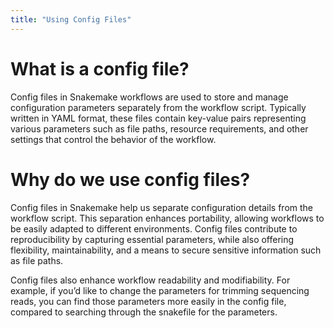 ```yaml
---
title: "Using Config Files"
---
```


# What is a config file?

Config files in Snakemake workflows are used to store and manage configuration parameters separately from the workflow script. Typically written in YAML format, these files contain key-value pairs representing various parameters such as file paths, resource requirements, and other settings that control the behavior of the workflow. 

# Why do we use config files?

Config files in Snakemake help us separate configuration details from the workflow script. This separation enhances portability, allowing workflows to be easily adapted to different environments. Config files contribute to reproducibility by capturing essential parameters, while also offering flexibility, maintainability, and a means to secure sensitive information such as file paths.

Config files also enhance workflow readability and modifiability. For example, if you'd like to change the parameters for trimming sequencing reads, you can find those parameters more easily in the config file, compared to searching through the snakefile for the parameters.
